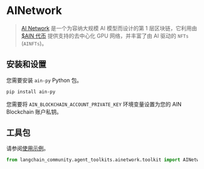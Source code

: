 # AINetwork

>[AI Network](https://www.ainetwork.ai/build-on-ain) 是一个为容纳大规模 AI 模型而设计的第 1 层区块链，它利用由 [$AIN 代币](https://www.ainetwork.ai/token) 提供支持的去中心化 GPU 网络，并丰富了由 AI 驱动的 `NFTs` (`AINFTs`)。


## 安装和设置

您需要安装 `ain-py` Python 包。

```bash
pip install ain-py
```
您需要将 `AIN_BLOCKCHAIN_ACCOUNT_PRIVATE_KEY` 环境变量设置为您的 AIN Blockchain 账户私钥。
## 工具包

请参阅[使用示例](/docs/integrations/tools/ainetwork)。

```python
from langchain_community.agent_toolkits.ainetwork.toolkit import AINetworkToolkit
```
